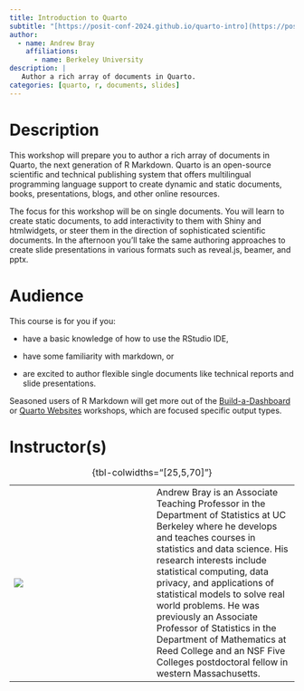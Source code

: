 ```yaml
---
title: Introduction to Quarto
subtitle: "[https://posit-conf-2024.github.io/quarto-intro](https://posit-conf-2024.github.io/quarto-intro/)"
author:
  - name: Andrew Bray
    affiliations:
      - name: Berkeley University    
description: |
   Author a rich array of documents in Quarto.
categories: [quarto, r, documents, slides]
---
```


# Description

This workshop will prepare you to author a rich array of documents in Quarto, the next generation of R Markdown.
Quarto is an open-source scientific and technical publishing system that offers multilingual programming language support to create dynamic and static documents, books, presentations, blogs, and other online resources.

The focus for this workshop will be on single documents.
You will learn to create static documents, to add interactivity to them with Shiny and htmlwidgets, or steer them in the direction of sophisticated scientific documents.
In the afternoon you'll take the same authoring approaches to create slide presentations in various formats such as reveal.js, beamer, and pptx.

# Audience

This course is for you if you:

-   have a basic knowledge of how to use the RStudio IDE,

-   have some familiarity with markdown, or

-   are excited to author flexible single documents like technical reports and slide presentations.

Seasoned users of R Markdown will get more out of the [Build-a-Dashboard](https://posit-conf-2024.github.io/workshops/workshops/quarto_dashboards.html) or [Quarto Websites](https://posit-conf-2024.github.io/workshops/workshops/quarto_websites.html) workshops, which are focused specific output types.

# Instructor(s)

|                            |     |                                                                                                                                                                                                                                                                                                                                                                                                                                                                                             |
|------------------|------------------|------------------------------------|
| ![](imagesandrew-bray.jpg) |     | Andrew Bray is an Associate Teaching Professor in the Department of Statistics at UC Berkeley where he develops and teaches courses in statistics and data science. His research interests include statistical computing, data privacy, and applications of statistical models to solve real world problems. He was previously an Associate Professor of Statistics in the Department of Mathematics at Reed College and an NSF Five Colleges postdoctoral fellow in western Massachusetts. |

: {tbl-colwidths="\[25,5,70\]"}
